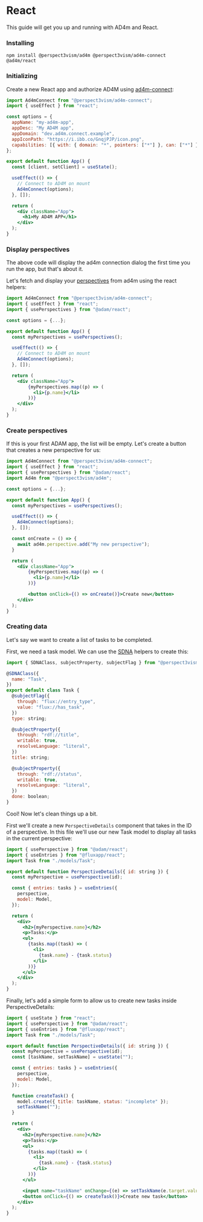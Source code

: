 # React

This guide will get you up and running with AD4m and React.

### Installing

```
npm install @perspect3vism/ad4m @perspect3vism/ad4m-connect @ad4m/react
```

### Initializing

Create a new React app and authorize AD4M using [ad4m-connect](https://github.com/perspect3vism/ad4m/tree/dev/connect):

```jsx filename="App.ts"
import Ad4mConnect from "@perspect3vism/ad4m-connect";
import { useEffect } from "react";

const options = {
  appName: "my-ad4m-app",
  appDesc: "My AD4M app",
  appDomain: "dev.ad4m.connect.example",
  appIconPath: "https://i.ibb.co/GnqjPJP/icon.png",
  capabilities: [{ with: { domain: "*", pointers: ["*"] }, can: ["*"] }],
};

export default function App() {
  const [client, setClient] = useState();

  useEffect(() => {
    // Connect to AD4M on mount
    Ad4mConnect(options);
  }, []);

  return (
    <div className="App">
      <h1>My AD4M APP</h1>
    </div>
  );
}
```

### Display perspectives

The above code will display the ad4m connection dialog the first time you run the app, but that's about it.

Let's fetch and display your [perspectives](/perspectives/) from ad4m using the react helpers:

```jsx filename="App.ts"  {3,8,17-19}
import Ad4mConnect from "@perspect3vism/ad4m-connect";
import { useEffect } from "react";
import { usePerspectives } from "@adam/react";

const options = {...};

export default function App() {
  const myPerspectives = usePerspectives();

  useEffect(() => {
    // Connect to AD4M on mount
    Ad4mConnect(options);
  }, []);

  return (
    <div className="App">
        {myPerspectives.map((p) => (
          <li>{p.name}</li>
        ))}
    </div>
  );
}
```

### Create perspectives

If this is your first ADAM app, the list will be empty. Let's create a button that creates a new perspective for us:

```jsx filename="App.ts"  {4,15-17, 25}
import Ad4mConnect from "@perspect3vism/ad4m-connect";
import { useEffect } from "react";
import { usePerspectives } from "@adam/react";
import Ad4m from "@perspect3vism/ad4m";

const options = {...};

export default function App() {
  const myPerspectives = usePerspectives();

  useEffect(() => {
    Ad4mConnect(options);
  }, []);

  const onCreate = () => {
    await ad4m.perspective.add("My new perspective");
  }

  return (
    <div className="App">
        {myPerspectives.map((p) => (
          <li>{p.name}</li>
        ))}

        <button onClick={() => onCreate()}>Create new</button>
    </div>
  );
}
```

### Creating data

Let's say we want to create a list of tasks to be completed.

First, we need a task model. We can use the [SDNA](/social-dna/) helpers to create this:

```jsx filename="models/Task.ts"
import { SDNAClass, subjectProperty, subjectFlag } from "@perspect3vism/ad4m";

@SDNAClass({
  name: "Task",
})
export default class Task {
  @subjectFlag({
    through: "flux://entry_type",
    value: "flux://has_task",
  })
  type: string;

  @subjectProperty({
    through: "rdf://title",
    writable: true,
    resolveLanguage: "literal",
  })
  title: string;

  @subjectProperty({
    through: "rdf://status",
    writable: true,
    resolveLanguage: "literal",
  })
  done: boolean;
}
```

Cool! Now let's clean things up a bit.

First we'll create a new `PerspectiveDetails` component that takes in the ID of a perspective. In this file we'll use our new Task model to display all tasks in the current perspective:

```jsx filename="PerspectiveDetails.ts"
import { usePerspective } from "@adam/react";
import { useEntries } from "@fluxapp/react";
import Task from "./models/Task";

export default function PerspectiveDetails({ id: string }) {
  const myPerspective = usePerspective(id);

  const { entries: tasks } = useEntries({
    perspective,
    model: Model,
  });

  return (
    <div>
      <h2>{myPerspective.name}</h2>
      <p>Tasks:</p>
      <ul>
        {tasks.map((task) => (
          <li>
            {task.name} - {task.status}
          </li>
        ))}
      </ul>
    </div>
  );
}
```

Finally, let's add a simple form to allow us to create new tasks inside PerspectiveDetails:

```jsx filename="PerspectiveDetails.ts" {1, 8, 15-18, 32-33}
import { useState } from "react";
import { usePerspective } from "@adam/react";
import { useEntries } from "@fluxapp/react";
import Task from "./models/Task";

export default function PerspectiveDetails({ id: string }) {
  const myPerspective = usePerspective(id);
  const [taskName, setTaskName] = useState("");

  const { entries: tasks } = useEntries({
    perspective,
    model: Model,
  });

  function createTask() {
    model.create({ title: taskName, status: "incomplete" });
    setTaskName("");
  }

  return (
    <div>
      <h2>{myPerspective.name}</h2>
      <p>Tasks:</p>
      <ul>
        {tasks.map((task) => (
          <li>
            {task.name} - {task.status}
          </li>
        ))}
      </ul>

      <input name="taskName" onChange={(e) => setTaskName(e.target.value)} />
      <button onClick={() => createTask()}>Create new task</button>
    </div>
  );
}
```
